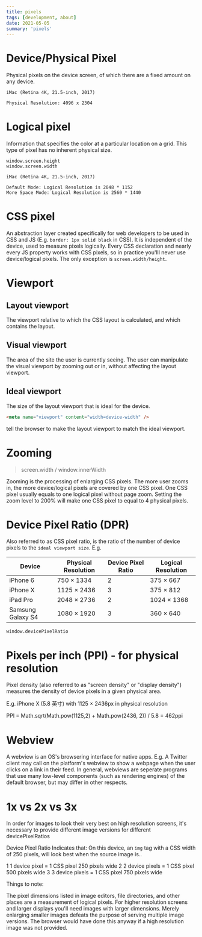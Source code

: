 ```yaml
---
title: pixels
tags: [development, about]
date: 2021-05-05
summary: 'pixels'
---
```


# Device/Physical Pixel

Physical pixels on the device screen, of which there are a fixed amount on any device.

```
iMac (Retina 4K, 21.5-inch, 2017)

Physical Resolution: 4096 x 2304
```

# Logical pixel

Information that specifies the color at a particular location on a grid. This type of pixel has no inherent physical size.

```
window.screen.height
window.screen.width
```

```
iMac (Retina 4K, 21.5-inch, 2017)

Default Mode: Logical Resolution is 2048 * 1152
More Space Mode: Logical Resolution is 2560 * 1440
```

# CSS pixel

An abstraction layer created specifically for web developers to be used in CSS and JS (E.g. `border: 1px solid black` in CSS). It is independent of the device, used to measure pixels logically. Every CSS declaration and nearly every JS property works with CSS pixels, so in practice you'lll never use device/logical pixels. The only exception is `screen.width/height`.

# Viewport

## Layout viewport

The viewport relative to which the CSS layout is calculated, and which contains the layout.

## Visual viewport

The area of the site the user is currently seeing. The user can manipulate the visual viewport by zooming out or in, without affecting the layout viewport.

## Ideal viewport

The size of the layout viewport that is ideal for the device.

```html
<meta name="viewport" content="width=device-width" />
```

tell the browser to make the layout viewport to match the ideal viewport.

# Zooming

> screen.width / window.innerWidth

Zooming is the processing of enlarging CSS pixels. The more user zooms in, the more device/logical pixels are covered by one CSS pixel. One CSS pixel usually equals to one logical pixel without page zoom. Setting the zoom level to 200% will make one CSS pixel to equal to 4 physical pixels.

# Device Pixel Ratio (DPR)

Also referred to as CSS pixel ratio, is the ratio of the number of device pixels to the `ideal viewport size`. E.g.

| Device            | Physical Resolution | Device Pixel Ratio | Logical Resolution |
| ----------------- | ------------------- | ------------------ | ------------------ |
| iPhone 6          | 750 × 1334          | 2                  | 375 × 667          |
| iPhone X          | 1125 × 2436         | 3                  | 375 × 812          |
| iPad Pro          | 2048 × 2736         | 2                  | 1024 × 1368        |
| Samsung Galaxy S4 | 1080 × 1920         | 3                  | 360 × 640          |

```
window.devicePixelRatio
```

# Pixels per inch (PPI) - for physical resolution

Pixel density (also referred to as "screen density" or "display density") measures the density of device pixels in a given physical area.

E.g. iPhone X (5.8 英寸) with 1125 × 2436px in physical resolution

PPI = Math.sqrt(Math.pow(1125,2) + Math.pow(2436, 2)) / 5.8 = 462ppi

# Webview

A webview is an OS's browsering interface for native apps. E.g. A Twitter client may call on the platform's webview to show a webpage when the user clicks on a link in their feed. In general, webviews are seperate programs that use many low-level components (such as rendering engines) of the default browser, but may differ in other respects.

# 1x vs 2x vs 3x

In order for images to look their very best on high resolution screens, it's necessary to provide different image versions for different devicePixelRatios

Device Pixel Ratio Indicates that: On this device, an `img` tag with a CSS width of 250 pixels, will look best when the source image is..

1 1 device pixel = 1 CSS pixel 250 pixels wide
2 2 device pixels = 1 CSS pixel 500 pixels wide
3 3 device pixels = 1 CSS pixel 750 pixels wide

Things to note:

The pixel dimensions listed in image editors, file directories, and other places are a measurement of logical pixels.
For higher resolution screens and larger displays you'll need images with larger dimensions. Merely enlarging smaller images defeats the purpose of serving multiple image versions. The browser would have done this anyway if a high resolution image was not provided.
